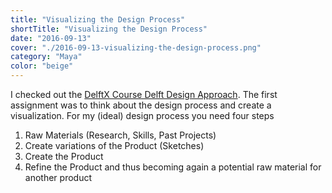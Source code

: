 ```yaml
---
title: "Visualizing the Design Process"
shortTitle: "Visualizing the Design Process"
date: "2016-09-13"
cover: "./2016-09-13-visualizing-the-design-process.png"
category: "Maya"
color: "beige"
---
```



I checked out the [DelftX Course Delft Design Approach](https://www.edx.org/node/1829). The first assignment was to think about the design process and create a visualization. For my (ideal) design process you need four steps

1. Raw Materials (Research, Skills, Past Projects)
2. Create variations of the Product (Sketches)
3. Create the Product
4. Refine the Product and thus becoming again a potential raw material for another product
